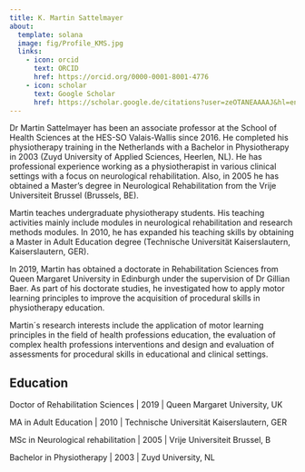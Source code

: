 ```yaml
---
title: K. Martin Sattelmayer
about: 
  template: solana
  image: fig/Profile_KMS.jpg
  links: 
    - icon: orcid
      text: ORCID
      href: https://orcid.org/0000-0001-8001-4776
    - icon: scholar
      text: Google Scholar
      href: https://scholar.google.de/citations?user=zeOTANEAAAAJ&hl=en
---
```


Dr Martin Sattelmayer has been an associate professor at the School of Health Sciences at the HES-SO Valais-Wallis since 2016. He completed his physiotherapy training in the Netherlands with a Bachelor in Physiotherapy in 2003 (Zuyd University of Applied Sciences, Heerlen, NL). He has professional experience working as a physiotherapist in various clinical settings with a focus on neurological rehabilitation. Also, in 2005 he has obtained a Master's degree in Neurological Rehabilitation from the Vrije Universiteit Brussel (Brussels, BE).

Martin teaches undergraduate physiotherapy students. His teaching activities mainly include modules in neurological rehabilitation and research methods modules. In 2010, he has expanded his teaching skills by obtaining a Master in Adult Education degree (Technische Universität Kaiserslautern, Kaiserslautern, GER).

In 2019, Martin has obtained a doctorate in Rehabilitation Sciences from Queen Margaret University in Edinburgh under the supervision of Dr Gillian Baer. As part of his doctorate studies, he investigated how to apply motor learning principles to improve the acquisition of procedural skills in physiotherapy education.

Martin´s research interests include the application of motor learning principles in the field of health professions education, the evaluation of complex health professions interventions and design and evaluation of assessments for procedural skills in educational and clinical settings.

## Education

Doctor of Rehabilitation Sciences \| 2019 \| Queen Margaret University, UK

MA in Adult Education \| 2010 \| Technische Universität Kaiserslautern, GER

MSc in Neurological rehabilitation \| 2005 \| Vrije Universiteit Brussel, B

Bachelor in Physiotherapy \| 2003 \| Zuyd University, NL
